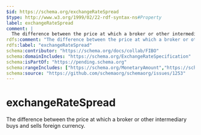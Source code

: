 ```yaml
---
$id: https://schema.org/exchangeRateSpread
$type: http://www.w3.org/1999/02/22-rdf-syntax-ns#Property
label: exchangeRateSpread
comment: |
  The difference between the price at which a broker or other intermediary buys and sells foreign currency.
rdfs:comment: "The difference between the price at which a broker or other intermediary buys and sells foreign currency."
rdfs:label: "exchangeRateSpread"
schema:contributor: "https://schema.org/docs/collab/FIBO"
schema:domainIncludes: "https://schema.org/ExchangeRateSpecification"
schema:isPartOf: "https://pending.schema.org"
schema:rangeIncludes: ["https://schema.org/MonetaryAmount","https://schema.org/Number"]
schema:source: "https://github.com/schemaorg/schemaorg/issues/1253"
---
```


# exchangeRateSpread

The difference between the price at which a broker or other intermediary buys and sells foreign currency.

